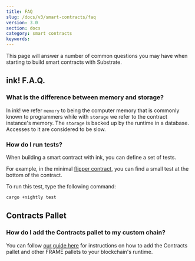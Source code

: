 ```yaml
---
title: FAQ
slug: /docs/v3/smart-contracts/faq
version: 3.0 
section: docs
category: smart contracts
keywords:
---
```


This page will answer a number of common questions you may have when starting to build smart
contracts with Substrate.

## ink! F.A.Q.

### What is the difference between memory and storage?

In ink! we refer `memory` to being the computer memory that is commonly known to programmers while
with `storage` we refer to the contract instance's memory. The `storage` is backed up by the runtime
in a database. Accesses to it are considered to be slow.

### How do I run tests?

When building a smart contract with ink, you can define a set of tests.

For example, in the minimal
[flipper contract](https://github.com/paritytech/ink/blob/master/examples/flipper/lib.rs),
you can find a small test at the bottom of the contract.

To run this test, type the following command:

```bash
cargo +nightly test
```

## Contracts Pallet

### How do I add the Contracts pallet to my custom chain?

You can follow
[our guide here](/how-to-guides/v3/pallet-design/contracts-pallet) for instructions on how to add the Contracts pallet
and other FRAME pallets to your blockchain's runtime.
